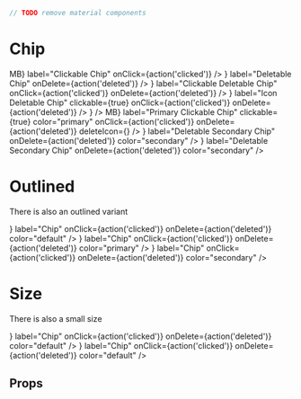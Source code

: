 
<Meta title="components|Chip" component={Chip} />

```js
// TODO remove material components
```

# Chip

<Preview>
  <Story name="default">
    <Chip label="Basic Chip" />
  </Story>
  <Story name="Clickable Chip">
    <Chip
      avatar={<Avatar>MB</Avatar>}
      label="Clickable Chip"
      onClick={action('clicked')}
    />
  </Story>
  <Story name="Deletable Chip">
    <Chip
      avatar={<Avatar alt="Natacha" src={image} />}
      label="Deletable Chip"
      onDelete={action('deleted')}
    />
  </Story>
  <Story name="With Icon">
    <Chip
      avatar={
        <Avatar>
          <FaceIcon />
        </Avatar>
      }
      label="Clickable Deletable Chip"
      onClick={action('clicked')}
      onDelete={action('deleted')}
    />
  </Story>
  <Story name="With Icon and Delete">
    <Chip
      icon={<FaceIcon />}
      label="Icon Deletable Chip"
      clickable={true}
      onClick={action('clicked')}
      onDelete={action('deleted')}
    />
  </Story>
  <Story name="Custom delete icon Chip">
    <Chip
      label="Custom delete icon Chip"
      onClick={action('clicked')}
      onDelete={action('deleted')}
      deleteIcon={<DoneIcon />}
    />
  </Story>
  <Story name="Clickable Link Chip">
    <Chip label="Clickable Link Chip" component="a" href="#chip" clickable />
  </Story>
  <Story name="Other">
    <Chip
      avatar={<Avatar>MB</Avatar>}
      label="Primary Clickable Chip"
      clickable={true}
      color="primary"
      onClick={action('clicked')}
      onDelete={action('deleted')}
      deleteIcon={<DoneIcon />}
    />
  </Story>
  <Story name="Deletable Primary Chip">
    <Chip
      label="Deletable Primary Chip"
      onDelete={action('deleted')}
      color="primary"
    />
  </Story>
  <Story name="Deletable Secondary Chip">
    <Chip
      avatar={
        <Avatar>
          <FaceIcon />
        </Avatar>
      }
      label="Deletable Secondary Chip"
      onDelete={action('deleted')}
      color="secondary"
    />
  </Story>
  <Story name="Deletable Secondary Chip With Icon">
    <Chip
      icon={<FaceIcon />}
      label="Deletable Secondary Chip"
      onDelete={action('deleted')}
      color="secondary"
    />
  </Story>
</Preview>

# Outlined

There is also an outlined variant

<Preview>
  <Story name="Outlined default">
    <Chip
      variant="outlined"
      icon={<FaceIcon />}
      label="Chip"
      onClick={action('clicked')}
      onDelete={action('deleted')}
      color="default"
    />
  </Story>
  <Story name="Outlined primary">
    <Chip
      variant="outlined"
      icon={<FaceIcon />}
      label="Chip"
      onClick={action('clicked')}
      onDelete={action('deleted')}
      color="primary"
    />
  </Story>
  <Story name="Outlined secondary">
    <Chip
      variant="outlined"
      icon={<FaceIcon />}
      label="Chip"
      onClick={action('clicked')}
      onDelete={action('deleted')}
      color="secondary"
    />
  </Story>
</Preview>

# Size

There is also a small size

<Preview>
  <Story name="small default">
    <Chip
      size="small"
      icon={<FaceIcon />}
      label="Chip"
      onClick={action('clicked')}
      onDelete={action('deleted')}
      color="default"
    />
  </Story>
  <Story name="small outlined">
    <Chip
      size="small"
      variant="outlined"
      icon={<FaceIcon />}
      label="Chip"
      onClick={action('clicked')}
      onDelete={action('deleted')}
      color="default"
    />
  </Story>
</Preview>

## Props

<Props of={Chip} />

